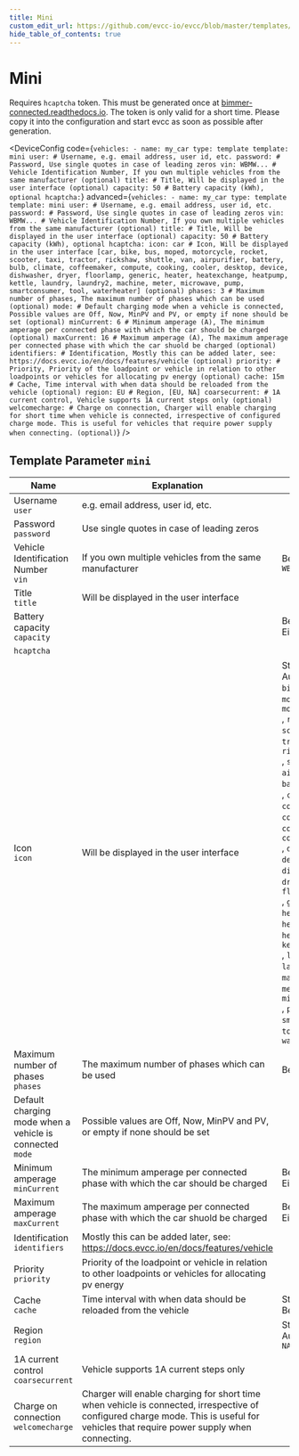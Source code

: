 ```yaml
---
title: Mini
custom_edit_url: https://github.com/evcc-io/evcc/blob/master/templates/definition/vehicle/mini.yaml
hide_table_of_contents: true
---
```



# Mini

Requires `hcaptcha` token. This must be generated once at [bimmer-connected.readthedocs.io](https://bimmer-connected.readthedocs.io/en/latest/captcha/rest_of_world.html). The token is only valid for a short time. Please copy it into the configuration and start evcc as soon as possible after generation.


<DeviceConfig code={`vehicles:
    - name: my_car
      type: template
      template: mini
      user: # Username, e.g. email address, user id, etc.
      password: # Password, Use single quotes in case of leading zeros
      vin: WBMW... # Vehicle Identification Number, If you own multiple vehicles from the same manufacturer (optional)
      title: # Title, Will be displayed in the user interface (optional)
      capacity: 50 # Battery capacity (kWh), optional
      hcaptcha:`} advanced={`vehicles:
    - name: my_car
      type: template
      template: mini
      user: # Username, e.g. email address, user id, etc.
      password: # Password, Use single quotes in case of leading zeros
      vin: WBMW... # Vehicle Identification Number, If you own multiple vehicles from the same manufacturer (optional)
      title: # Title, Will be displayed in the user interface (optional)
      capacity: 50 # Battery capacity (kWh), optional
      hcaptcha:
      icon: car # Icon, Will be displayed in the user interface [car, bike, bus, moped, motorcycle, rocket, scooter, taxi, tractor, rickshaw, shuttle, van, airpurifier, battery, bulb, climate, coffeemaker, compute, cooking, cooler, desktop, device, dishwasher, dryer, floorlamp, generic, heater, heatexchange, heatpump, kettle, laundry, laundry2, machine, meter, microwave, pump, smartconsumer, tool, waterheater] (optional)
      phases: 3 # Maximum number of phases, The maximum number of phases which can be used (optional)
      mode: # Default charging mode when a vehicle is connected, Possible values are Off, Now, MinPV and PV, or empty if none should be set (optional)
      minCurrent: 6 # Minimum amperage (A), The minimum amperage per connected phase with which the car should be charged (optional)
      maxCurrent: 16 # Maximum amperage (A), The maximum amperage per connected phase with which the car shuold be charged (optional)
      identifiers: # Identification, Mostly this can be added later, see: https://docs.evcc.io/en/docs/features/vehicle (optional)
      priority: # Priority, Priority of the loadpoint or vehicle in relation to other loadpoints or vehicles for allocating pv energy (optional)
      cache: 15m # Cache, Time interval with when data should be reloaded from the vehicle (optional)
      region: EU # Region, [EU, NA]
      coarsecurrent: # 1A current control, Vehicle supports 1A current steps only (optional)
      welcomecharge: # Charge on connection, Charger will enable charging for short time when vehicle is connected, irrespective of configured charge mode. This is useful for vehicles that require power supply when connecting. (optional)`} />

## Template Parameter `mini`

| Name | Explanation | Value | Optional |
|-----------|-------------|-------|----------|
| Username<br/>`user` | e.g. email address, user id, etc. |  | yes |
| Password<br/>`password` | Use single quotes in case of leading zeros |  | yes |
| Vehicle Identification Number<br/>`vin` | If you own multiple vehicles from the same manufacturer | Beispiel: `WBMW...` | no |
| Title<br/>`title` | Will be displayed in the user interface |  | no |
| Battery capacity<br/>`capacity` |  | Beispiel: `50`<br/>Einheit: kWh | no |
| `hcaptcha` |  |  | yes |
| Icon<br/>`icon` | Will be displayed in the user interface | Standard: `car`<br/>Auswahl: `car`, `bike`, `bus`, `moped`, `motorcycle`<br/>, `rocket`, `scooter`, `taxi`, `tractor`, `rickshaw`<br/>, `shuttle`, `van`, `airpurifier`, `battery`, `bulb`<br/>, `climate`, `coffeemaker`, `compute`, `cooking`, `cooler`<br/>, `desktop`, `device`, `dishwasher`, `dryer`, `floorlamp`<br/>, `generic`, `heater`, `heatexchange`, `heatpump`, `kettle`<br/>, `laundry`, `laundry2`, `machine`, `meter`, `microwave`<br/>, `pump`, `smartconsumer`, `tool`, `waterheater` | no |
| Maximum number of phases<br/>`phases` | The maximum number of phases which can be used | Beispiel: `3` | no |
| Default charging mode when a vehicle is connected<br/>`mode` | Possible values are Off, Now, MinPV and PV, or empty if none should be set |  | no |
| Minimum amperage<br/>`minCurrent` | The minimum amperage per connected phase with which the car should be charged | Beispiel: `6`<br/>Einheit: A | no |
| Maximum amperage<br/>`maxCurrent` | The maximum amperage per connected phase with which the car shuold be charged | Beispiel: `16`<br/>Einheit: A | no |
| Identification<br/>`identifiers` | Mostly this can be added later, see: https://docs.evcc.io/en/docs/features/vehicle |  | no |
| Priority<br/>`priority` | Priority of the loadpoint or vehicle in relation to other loadpoints or vehicles for allocating pv energy |  | no |
| Cache<br/>`cache` | Time interval with when data should be reloaded from the vehicle | Standard: `15m`<br/>Beispiel: `5m` | no |
| Region<br/>`region` |  | Standard: `EU`<br/>Auswahl: `EU`, `NA` | yes |
| 1A current control<br/>`coarsecurrent` | Vehicle supports 1A current steps only |  | no |
| Charge on connection<br/>`welcomecharge` | Charger will enable charging for short time when vehicle is connected, irrespective of configured charge mode. This is useful for vehicles that require power supply when connecting. |  | no |

